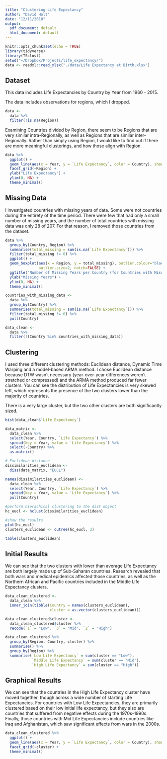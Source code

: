 ```yaml
---
title: "Clustering Life Expectancy"
author: "David Holt"
date: "12/11/2018"
output:
  pdf_document: default
  html_document: default
---
```


```r
knitr::opts_chunk$set(echo = TRUE)
library(tidyverse)
library(TSclust)
setwd("~/Dropbox/Projects/life_expectancy/")
data <- readxl::read_xlsx("./data/Life Expectancy at Birth.xlsx")
```

## Dataset

This data includes Life Expectancies by Country by Year from 1960 - 2015.

The data includes observations for regions, which I dropped.

```r
data <-
  data %>%
  filter(!is.na(Region))
```

Examining Countries divided by Region, there seem to be Regions that are very similar intra-Regionally, as well as Regions that are similar inter-Regionally. Rather than simply using Region, I would like to find out if there are more meaningful clusterings, and how those align with Region.

```r
data %>%
  ggplot() +
  geom_line(aes(x = Year, y = `Life Expectancy`, color = Country), show.legend = FALSE) +
  facet_grid(~Region) +
  ylab("Life Expectancy") +
  ylim(0, NA) +
  theme_minimal()
```

## Missing Data

I investigated countries with missing years of data. Some were not countries during the entirety of the time period. There were few that had only a small number of missing years, and the number of total countries with missing data was only 28 of 207. For that reason, I removed those countries from the dataset.

```r
data %>%
  group_by(Country, Region) %>%
  summarise(total_missing = sum(is.na(`Life Expectancy`))) %>%
  filter(total_missing != 0) %>%
  ggplot() +
  geom_boxplot(aes(x = Region, y = total_missing), outlier.colour="black", outlier.shape=16,
               outlier.size=2, notch=FALSE) +
  ggtitle("Number of Missing Years per Country (for Countries with Missing Years)") +
  ylab("Missing Years") +
  ylim(0, NA) +
  theme_minimal()

countries_with_missing_data <-
  data %>%
  group_by(Country) %>%
  summarise(total_missing = sum(is.na(`Life Expectancy`))) %>%
  filter(total_missing != 0) %>%
  pull(Country)

data_clean <-
  data %>%
  filter(!(Country %in% countries_with_missing_data))
```

## Clustering

I used three different clustering methods: Euclidean distance, Dynamic Time Warping and a model-based ARMA method. I chose Euclidean distance because DTW wasn't necessary (year-over-year differences weren't stretched or compressed) and the ARMA method produced far fewer clusters. You can see the distribution of Life Expectancies is very skewed left, which represents the presence of the two clusters lower than the majority of countries.

There is a very large cluster, but the two other clusters are both significantly sized.

```r
hist(data_clean$`Life Expectancy`)

data_matrix <-
  data_clean %>%
  select(Year, Country, `Life Expectancy`) %>%
  spread(key = Year, value = `Life Expectancy`) %>%
  select(-Country) %>%
  as.matrix()

# Euclidean distance
dissimilarities_euclidean <-
  diss(data_matrix, "EUCL")

names(dissimilarities_euclidean) <-
  data_clean %>%
  select(Year, Country, `Life Expectancy`) %>%
  spread(key = Year, value = `Life Expectancy`) %>%
  pull(Country)

#perform hierachical clustering to the dist object
hc_eucl <- hclust(dissimilarities_euclidean)

#show the results
plot(hc_eucl)
clusters_euclidean <- cutree(hc_eucl, 3)

table(clusters_euclidean)
```

## Initial Results

We can see that the two clusters with lower than average Life Expectancy are both largely made up of Sub-Saharan countries. Research revealed that both wars and medical epidemics affected those countries, as well as the Northern African and Pacific countries included in the Middle Life Expectancy clusters.

```r
data_clean_clustered <-
  data_clean %>%
  inner_join(tibble(Country = names(clusters_euclidean),
                    cluster = as.vector(clusters_euclidean)))

data_clean_clustered$cluster <-
  data_clean_clustered$cluster %>%
  recode(`1` = "Low", `3` = "Mid", `2` = "High")

data_clean_clustered %>%
  group_by(Region, Country, cluster) %>%
  summarise() %>%
  group_by(Region) %>%
  summarise(`Low Life Expectancy` = sum(cluster == "Low"),
            `Middle Life Expectancy` = sum(cluster == "Mid"),
            `High Life Expectancy` = sum(cluster == "High"))
```

## Graphical Results

We can see that the countries in the High Life Expectancy cluster have moved together, though across a wide number of starting Life Expectancies. For countries with Low Life Expectancies, they are primarily clustered based on their low initial life expectancy, but they also are countries that suffered from negative effects during the 1970s-1990s. Finally, those countries with Mid Life Expectancies include countries like Iraq and Afghanistan, which saw significant effects from wars in the 2000s.

```r
data_clean_clustered %>%
  ggplot() +
  geom_line(aes(x = Year, y = `Life Expectancy`, color = Country), show.legend = FALSE) +
  facet_grid(~cluster) +
  theme_minimal()
```